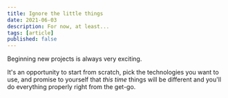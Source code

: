 ```yaml
---
title: Ignore the little things
date: 2021-06-03
description: For now, at least...
tags: [article]
published: false
---
```


Beginning new projects is always very exciting.

It's an opportunity to start from scratch, pick the technologies you want to use, and promise to yourself that _this time_ things will be different and you'll do everything properly right from the get-go.
